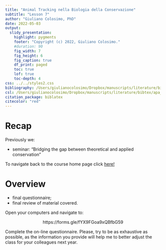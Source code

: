 ```yaml
---
title: "Animal Tracking nella Biologia della Conservazione"
subtitle: "Lesson 7"
author: "Giuliano Colosimo, PhD"
date: 2022-05-03
output:
  slidy_presentation:
    highlight: pygments
    footer: "Copyright (c) 2022, Giuliano Colosimo." 
    #duration: 90
    fig_width: 7
    fig_height: 6
    fig_caption: true
    df_print: paged
    toc: true
    lof: true
    toc-depth: 4
css: ../../styles2.css
bibliography: /Users/giulianocolosimo/Dropbox/manuscripts/literature/bibtex/comprehensive_database.bib
csl: /Users/giulianocolosimo/Dropbox/manuscripts/literature/bibtex/apa_5th_edition.csl
citation_package: biblatex
citecolor: "red"
---
```


# Recap

Previously we:

- seminar: "Bridging the gap between theoretical and applied conservation"

To navigate back to the course home page click [here!](https://giulianocolosimo.github.io/anmtbc_2022/)

# Overview

- final questionnaire;
- final review of material covered.

Open your computers and navigate to: 

<center> https://forms.gle/fYX9FGoa9xQBfbG59 </center>

Complete the on-line questionnaire. Please, try to be as exhaustive as possible, as the information you provide will help me to better adjust the class for your colleagues next year.
